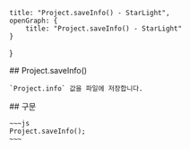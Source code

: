     title: "Project.saveInfo() - StarLight",
    openGraph: {
        title: "Project.saveInfo() - StarLight"
    }
}

<Section>
    ## Project.saveInfo()

    `Project.info` 값을 파일에 저장합니다.
</Section>
<Section>
    ## 구문

    ~~~js
    Project.saveInfo();
    ~~~
</Section>